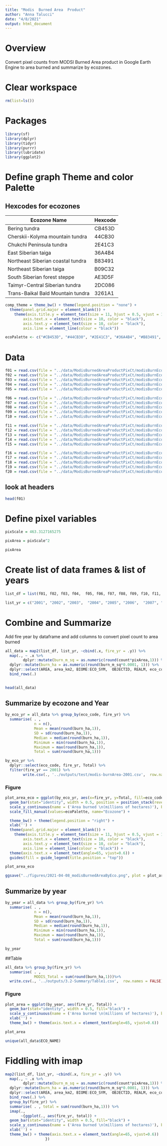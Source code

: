 ```yaml
---
title: "Modis  Burned Area  Product"
author: "Anna Talucci"
date: "4/8/2021"
output: html_document
---
```


# Overview
Convert pixel counts from MODSI Burned Area product in Google Earth Engine to area burned and summarize by ecozones. 


# Clear workspace

```r
rm(list=ls()) 
```

# Packages

```r
library(sf)
library(dplyr)
library(tidyr)
library(purrr)
library(lubridate)
library(ggplot2)
```


# Define graph Theme and color Palette 

## Hexcodes for ecozones
Ecozone Name                       |  Hexcode
-----------------------------------|--------------- 
Bering tundra                      |  CB453D
Cherskii-Kolyma mountain tundra    |  44CB30
Chukchi Peninsula tundra           |  2E41C3
East Siberian taiga                |  36A4B4
Northeast Siberian coastal tundra  |  B83491
Northeast Siberian taiga           |  B09C32    
South Siberian forest steppe       |  AE3D5F
Taimyr-Central Siberian tundra     |  2DC086
Trans-Baikal Bald Mountain tundra  |  3261A1

```r
comp_theme = theme_bw() + theme(legend.position = "none") +  
  theme(panel.grid.major = element_blank()) +
    theme(axis.title.y = element_text(size = 11, hjust = 0.5, vjust = 1.1),
        axis.text.x = element_text(size = 10, color = "black"),
        axis.text.y = element_text(size = 10, color = "black"),
        axis.line = element_line(colour = "black"))
```

```r
ecoPalette <- c("#CB453D", "#44CB30", "#2E41C3", "#36A4B4", "#B83491", "#B09C32", "#AE3D5F", "#2DC086", "3261A1")
```

# Data
```r
f01 = read.csv(file = "../data/ModisBurnedAreaProductPixCt/modisBurnEco_2001.csv")
f02 = read.csv(file = "../data/ModisBurnedAreaProductPixCt/modisBurnEco_2002.csv")
f03 = read.csv(file = "../data/ModisBurnedAreaProductPixCt/modisBurnEco_2003.csv")
f04 = read.csv(file = "../data/ModisBurnedAreaProductPixCt/modisBurnEco_2004.csv")
f05 = read.csv(file = "../data/ModisBurnedAreaProductPixCt/modisBurnEco_2005.csv")
```

```r
f06 = read.csv(file = "../data/ModisBurnedAreaProductPixCt/modisBurnEco_2006.csv")
f07 = read.csv(file = "../data/ModisBurnedAreaProductPixCt/modisBurnEco_2007.csv")
f08 = read.csv(file = "../data/ModisBurnedAreaProductPixCt/modisBurnEco_2008.csv")
f09 = read.csv(file = "../data/ModisBurnedAreaProductPixCt/modisBurnEco_2009.csv")
f10 = read.csv(file = "../data/ModisBurnedAreaProductPixCt/modisBurnEco_2010.csv")
```

```r
f11 = read.csv(file = "../data/ModisBurnedAreaProductPixCt/modisBurnEco_2011.csv")
f12 = read.csv(file = "../data/ModisBurnedAreaProductPixCt/modisBurnEco_2012.csv")
f13 = read.csv(file = "../data/ModisBurnedAreaProductPixCt/modisBurnEco_2013.csv")
f14 = read.csv(file = "../data/ModisBurnedAreaProductPixCt/modisBurnEco_2014.csv")
f15 = read.csv(file = "../data/ModisBurnedAreaProductPixCt/modisBurnEco_2015.csv")
```

```r
f16 = read.csv(file = "../data/ModisBurnedAreaProductPixCt/modisBurnEco_2016.csv")
f17 = read.csv(file = "../data/ModisBurnedAreaProductPixCt/modisBurnEco_2017.csv")
f18 = read.csv(file = "../data/ModisBurnedAreaProductPixCt/modisBurnEco_2018.csv")
f19 = read.csv(file = "../data/ModisBurnedAreaProductPixCt/modisBurnEco_2019.csv")
f20 = read.csv(file = "../data/ModisBurnedAreaProductPixCt/modisBurnEco_2020.csv")
```

## look at headers
```r
head(f01)
```

# Define pixel variables 

```r
pixScale = 463.3127165275

pixArea = pixScale^2

pixArea
```


# Create list of data frames & list of years
```r
list_df = list(f01, f02, f03, f04,  f05, f06, f07, f08, f09, f10, f11, f12, f13, f14, f15, f16, f17, f18, f19, f20)

list_yr = c("2001", "2002", "2003",  "2004", "2005", "2006",  "2007", "2008", "2009", "2010", "2011", "2012", "2013", "2014",  "2015",  "2016", "2017", "2018", "2019", "2020")
```


# Combine and Summarize
Add fire year by dataframe and add columns to convert pixel count to area burned
```r
all_data = map2(list_df, list_yr, ~cbind(.x, fire_yr = .y)) %>% 
  map(., ~ .x %>% 
        dplyr::mutate(burn_m_sq = as.numeric(round(count*pixArea,1))) %>% 
  dplyr::mutate(burn_ha = as.numeric(round(burn_m_sq*0.0001, 1))) %>% 
  dplyr::select(AREA, area_km2, BIOME:ECO_SYM,  OBJECTID, REALM, eco_code, count, burn_m_sq, burn_ha, fire_yr)) %>%
  bind_rows(.) 
  
```
```r
head(all_data)
```

## Summarize by ecozone and Year
```r
by_eco_yr = all_data %>% group_by(eco_code, fire_yr) %>% 
  summarise( . ,
             n = n(),
             Mean = mean(round(burn_ha,1)),
             SD = sd(round(burn_ha,1)),
             Median = median(round(burn_ha,1)),
             Minimum = min(round(burn_ha,1)),
             Maximum = max(round(burn_ha,1)),
             Total = sum(round(burn_ha,1)))
```
```r
by_eco_yr %>% 
  dplyr::select(eco_code, fire_yr, Total) %>% 
  filter(fire_yr == 2001) %>% 
        write.csv(., '../outputs/test/modis-burnArea-2001.csv',  row.names = FALSE)

```



### Figure
```r
plot_area_eco = ggplot(by_eco_yr, aes(x=fire_yr, y=Total, fill=eco_code)) +
  geom_bar(stat="identity", width = 0.5, position = position_stack(reverse = FALSE)) +
  scale_y_continuous(name = ('Area burned \n(millions of hectares)'), breaks=c(0, 2000000, 4000000, 6000000, 8000000, 10000000), labels = c(0, 2, 4, 6, 8, 10)) +
  scale_fill_manual(values=ecoPalette, name="Ecozone") +

  theme_bw() + theme(legend.position = "right") + 
  xlab('') +
  theme(panel.grid.major = element_blank()) +
    theme(axis.title.y = element_text(size = 11, hjust = 0.5, vjust = 1.1),
        axis.text.x = element_text(size = 10, color = "black"),
        axis.text.y = element_text(size = 10, color = "black"),
        axis.line = element_line(colour = "black")) +
  theme(axis.text.x = element_text(angle=65, vjust=0.6)) +
  guides(fill = guide_legend(title.position = "top"))

plot_area_eco
```
```r
ggsave("../figures/2021-04-08_modisBurnedAreaByEco.png", plot = plot_area_eco, width = 6, height = 4, units = c("in"), dpi=600 )
```

## Summarize by year
```r
by_year = all_data %>% group_by(fire_yr) %>% 
  summarise( . ,
             n = n(),
             Mean = mean(round(burn_ha,1)),
             SD = sd(round(burn_ha,1)),
             Median = median(round(burn_ha,1)),
             Minimum = min(round(burn_ha,1)),
             Maximum = max(round(burn_ha,1)),
             Total = sum(round(burn_ha,1)))

by_year
```

##Table
```r
all_data %>% group_by(fire_yr) %>% 
  summarise( . ,
             MODIS_Total = sum(round(burn_ha,1)))%>%
  write.csv(., '../outputs/3.2-Summary/Table1.csv',  row.names = FALSE)
```
### Figure

```r
plot_area = ggplot(by_year, aes(fire_yr, Total)) +
  geom_bar(stat="identity", width = 0.5, fill="black") +
  scale_y_continuous(name = ('Area burned \n(millions of hectares)'), breaks=c(0, 2000000, 4000000, 6000000, 8000000, 10000000), labels = c(0, 2, 4, 6, 8, 10)) +
  xlab('') +
  theme_bw() + theme(axis.text.x = element_text(angle=65, vjust=0.6)) 

plot_area
```

```r
unique(all_data$ECO_NAME)
```

# Fiddling with imap
```r
map2(list_df, list_yr, ~cbind(.x, fire_yr = .y)) %>% 
  map(., ~ .x %>% 
        dplyr::mutate(burn_m_sq = as.numeric(round(count*pixArea,1))) %>% 
  dplyr::mutate(burn_ha = as.numeric(round(burn_m_sq*0.0001, 1))) %>% 
  dplyr::select(AREA, area_km2, BIOME:ECO_SYM,  OBJECTID, REALM, eco_code, count, burn_m_sq, burn_ha, fire_yr)) %>%
  bind_rows(.) %>%
  group_by(fire_yr) %>% 
  summarise( . , total = sum(round(burn_ha,1))) %>%
  imap(.,
       ~{ggplot(., aes(fire_yr, total)) +
  geom_bar(stat="identity", width = 0.5, fill="black") +
  scale_y_continuous(name = ('Area burned \n(millions of hectares)'), breaks=c(0, 2000000, 4000000, 6000000, 8000000, 10000000), labels = c(0, 2, 4, 6, 8, 10)) +
  xlab('') +
  theme_bw() + theme(axis.text.x = element_text(angle=65, vjust=0.6)) 
                  })
  
```